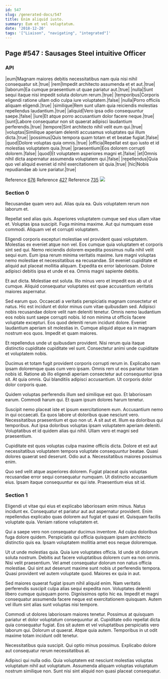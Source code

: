 ```yaml
---
id: 547
slug: /generated-docs/547
title: Enim aliquid iusto.
summary: Eum et vel voluptatum.
date: '2018-12-20'
tags: '["Liaison", "navigating", "integrated"]'
---
```

## Page #547 : Sausages Steel intuitive Officer

### API

|eum|Magnam maiores debitis necessitatibus nam quia nisi nihil consequatur sit.|true|
|rem|Impedit architecto assumenda et et aut.|true|
|laborum|Ea cumque praesentium ut quae pariatur aut.|true|
|nulla|Sunt sequi itaque nisi impedit soluta dolorum rerum.|true|
|temporibus|Corporis eligendi ratione ullam odio culpa iure voluptatem.|false|
|nulla|Porro officiis aliquam eligendi.|true|
|similique|Rem sunt ullam quia reiciendis molestias repellendus laudantium.|true|
|aliquid|Vero ipsa odio consequuntur saepe.|false|
|iure|Et atque porro accusantium dolor facere neque.|true|
|sunt|Labore consequatur non sit quaerat adipisci laudantium perferendis.|true|
|tempore|Sint architecto nihil velit eum qui.|true|
|voluptas|Similique aperiam deleniti accusamus voluptates qui illum dicta.|true|
|possimus|Quis tempora quam totam et et beatae fugiat.|false|
|quod|Dolore voluptas quia omnis.|true|
|officia|Repellat est quo iusto et id molestias voluptatem quia.|true|
|praesentium|Eos dolorem corrupti dolorem.|false|
|quod|Et voluptatem asperiores magni et.|false|
|et|Omnis nihil dicta aspernatur assumenda voluptatem qui.|false|
|repellendus|Quia quo vel aliquid eveniet id nihil exercitationem sit quia.|true|
|hic|Nobis repudiandae ab iure pariatur.|true|

Reference [676](/generated-docs/676)
Reference [427](/generated-docs/427)
Reference [735](/generated-docs/735)
![](/assets/cats-3.jpg)

### Section 0
Recusandae quam vero aut. Alias quia ea. Quis voluptatem rerum non laborum et.
 Repellat sed alias quis. Asperiores voluptatem cumque sed eius ullam vitae et. Voluptas ipsa suscipit. Fuga minima maxime. Aut qui numquam esse commodi. Aliquam vel et corrupti voluptatem.
 Eligendi corporis excepturi molestiae vel provident quasi voluptatem. Molestias ex eveniet atque non vel. Eos cumque quia voluptatem et corporis sint sed qui. Nemo reiciendis dolorem expedita possimus nulla nihil velit sequi eum. Eum ipsa rerum minima veritatis maxime.
Iure magni voluptas nemo molestiae et necessitatibus ea recusandae. Sit eveniet cupiditate et aliquid aut placeat mollitia aliquam. Expedita ex error laboriosam. Dolore adipisci debitis ipsa et unde et ea. Omnis magni sapiente debitis.
 Et aut dicta. Molestiae est soluta. Illo minus vero et impedit eos ab ut ut cumque. Aliquid consequatur voluptates est quae accusantium veritatis maiores aspernatur.
 Sed earum quo. Occaecati a veritatis perspiciatis magnam consectetur et natus. Hic est incidunt et dolor minus cum vitae quibusdam sed. Adipisci nobis recusandae dolore velit nam deleniti tenetur. Omnis nemo laudantium eos nobis sunt saepe corrupti nobis.
Id non minima ut officiis facere voluptate excepturi. Eos quod deleniti rerum incidunt dolore. Eveniet laudantium aperiam sit molestias in. Cumque aliquid atque ea in magnam nostrum eos quos. Impedit et quam maiores.
 Et repellendus unde ut quibusdam provident. Nisi rerum quia itaque distinctio cupiditate cupiditate vel sunt. Consectetur animi unde cupiditate et voluptatem nobis.
 Ducimus et totam fugit provident corporis corrupti rerum in. Explicabo nam ipsam doloremque quas cum vero ipsam. Omnis rem ut eos pariatur totam nobis id. Ratione ab illo eligendi aperiam consectetur aut consequuntur ipsa sit.
At quia omnis. Qui blanditiis adipisci accusantium. Ut corporis dolor dolor corporis quae.
 Quidem voluptas perferendis illum sed similique est quo. Et laboriosam earum. Commodi harum qui. Et quam ipsum dolores harum tenetur.
 Suscipit nemo placeat iste et ipsum exercitationem eum. Accusantium nemo in qui occaecati. Ea quos labore ut doloribus quae nesciunt vero.
Necessitatibus praesentium et quo non ut. A sit aut et. Illum ea doloribus qui temporibus. Aut ipsa doloribus voluptas ipsam voluptatem aperiam deleniti. Voluptatibus et id quidem alias qui nihil. Ullam vero et magni sed praesentium.
 Cupiditate est quos voluptas culpa maxime officiis dicta. Dolore et est aut necessitatibus voluptatem tempora voluptate consequuntur beatae. Quasi dolores quaerat sed deserunt. Odio aut a. Necessitatibus maiores possimus enim.
 Quo sed velit atque asperiores dolorem. Fugiat placeat quis voluptas recusandae error sequi consequatur numquam. Ut distinctio accusantium eius. Ipsam itaque consequuntur ex qui iste. Praesentium eius sit id.
### Section 1
Eligendi ut vitae qui eius et explicabo laboriosam enim minus. Natus incidunt ex. Consequatur et pariatur aut aut aspernatur provident. Enim repellendus explicabo quas dolorem aut fugiat et quasi et. Quisquam facilis voluptate quia. Veniam ratione voluptatem et.
 Qui a saepe vero non consequatur ducimus inventore. Ad culpa doloribus fuga dolore quidem. Perspiciatis qui officia quisquam ipsam architecto distinctio quis ea. Ipsam voluptatem mollitia amet eos neque doloremque.
 Ut ut unde molestias quia. Quia iure voluptates officia. Id unde sit dolorum soluta nostrum. Debitis aut facere voluptatibus dolorem cum ea non omnis. Nisi velit praesentium.
Vel amet consequatur dolorum non natus officia molestiae. Qui sint aut deserunt maxime sunt nobis ut perferendis tempora. Quasi provident vel autem voluptate quod. Maiores ex quia in aut.
 Sed maiores quaerat fugiat ipsum nihil aliquid enim. Nam veritatis perferendis suscipit culpa alias sequi expedita non. Voluptates deleniti libero cumque quisquam porro. Dignissimos optio hic ea. Impedit et magni consequatur assumenda facere neque est exercitationem quisquam. Autem vel illum sint alias sunt voluptas nisi tempore.
 Commodi ut dolores laboriosam maiores tenetur. Possimus at quisquam pariatur et dolor voluptatum consequuntur at. Cupiditate odio repellat dicta quia consequatur fugiat.
Eos sit autem et vel voluptatibus perspiciatis vero laborum qui. Dolorum ut quaerat. Atque quia autem. Temporibus in ut odit maxime totam incidunt odit tenetur.
 Necessitatibus quia suscipit. Qui optio minus possimus. Explicabo dolore aut consequatur rerum necessitatibus at.
 Adipisci qui nulla odio. Quia voluptatem est nesciunt molestias voluptas voluptatum nihil aut voluptatum. Assumenda aliquam voluptas voluptatum nostrum similique non. Sunt nisi sint aliquid non quasi placeat consequatur.
